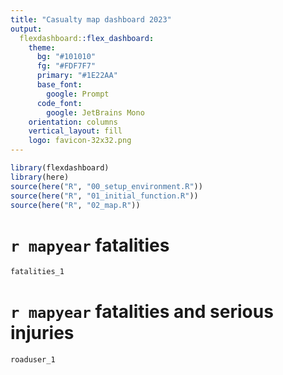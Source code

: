 ```yaml
---
title: "Casualty map dashboard 2023"
output: 
  flexdashboard::flex_dashboard:
    theme:
      bg: "#101010"
      fg: "#FDF7F7" 
      primary: "#1E22AA"
      base_font:
        google: Prompt
      code_font:
        google: JetBrains Mono
    orientation: columns
    vertical_layout: fill
    logo: favicon-32x32.png
---
```


```r
library(flexdashboard)
library(here)
source(here("R", "00_setup_environment.R"))
source(here("R", "01_initial_function.R"))
source(here("R", "02_map.R"))

```

`r mapyear` fatalities
=======================================================================
```r
fatalities_1
```

`r mapyear` fatalities and serious injuries 
=======================================================================

```r
roaduser_1
```